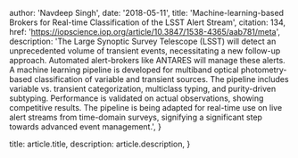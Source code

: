 
  author: 'Navdeep Singh',
  date: '2018-05-11',
  title: 'Machine-learning-based Brokers for Real-time Classification of the LSST Alert Stream',
  citation: 134,
  href: 'https://iopscience.iop.org/article/10.3847/1538-4365/aab781/meta',
  description:
    'The Large Synoptic Survey Telescope (LSST) will detect an unprecedented volume of transient events, necessitating a new follow-up approach. Automated alert-brokers like ANTARES will manage these alerts. A machine learning pipeline is developed for multiband optical photometry-based classification of variable and transient sources. The pipeline includes variable vs. transient categorization, multiclass typing, and purity-driven subtyping. Performance is validated on actual observations, showing competitive results. The pipeline is being adapted for real-time use on live alert streams from time-domain surveys, signifying a significant step towards advanced event management.',
}


  title: article.title,
  description: article.description,
}

